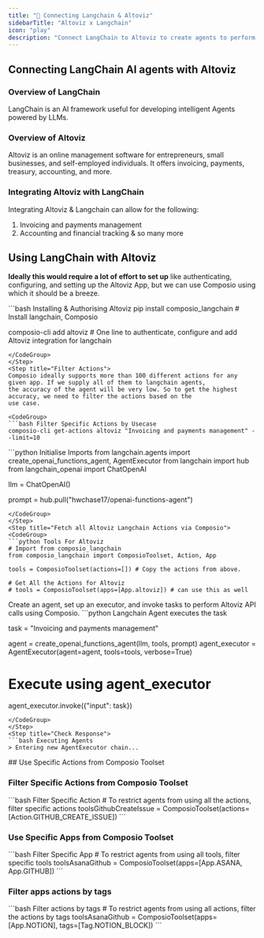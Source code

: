 ```yaml
---
title: "🚀 Connecting Langchain & Altoviz"
sidebarTitle: "Altoviz x Langchain"
icon: "play"
description: "Connect LangChain to Altoviz to create agents to perform tasks using natural language"
---
```


## Connecting LangChain AI agents with Altoviz

### Overview of LangChain

LangChain is an AI framework useful for developing intelligent Agents powered by LLMs.

### Overview of Altoviz

Altoviz is an online management software for entrepreneurs, small businesses, and self-employed individuals. It offers invoicing, payments, treasury, accounting, and more.

### Integrating Altoviz with LangChain

Integrating Altoviz & Langchain can allow for the following:

1. Invoicing and payments management
2. Accounting and financial tracking
& so many more

## Using LangChain with Altoviz

<Steps>
<Step title="Setting Up the Environment">

**Ideally this would require a lot of effort to set up** like authenticating, configuring, and setting up the Altoviz App, but we can use Composio using which it should be a breeze.

<CodeGroup>
```bash Installing & Authorising Altoviz
pip install composio_langchain # Install langchain, Composio 

composio-cli add altoviz # One line to authenticate, configure and add Altoviz integration for langchain
```
</CodeGroup>
</Step>
<Step title="Filter Actions">
Composio ideally supports more than 100 different actions for any given app. If we supply all of them to langchain agents, 
the accuracy of the agent will be very low. So to get the highest accuracy, we need to filter the actions based on the 
use case.

<CodeGroup>
```bash Filter Specific Actions by Usecase
composio-cli get-actions altoviz "Invoicing and payments management" --limit=10
```
</CodeGroup>

</Step>
<Step title="Import Base Packages">

<CodeGroup>
```python Initialise Imports
from langchain.agents import create_openai_functions_agent, AgentExecutor
from langchain import hub
from langchain_openai import ChatOpenAI


llm = ChatOpenAI()

prompt = hub.pull("hwchase17/openai-functions-agent")
```
</CodeGroup>
</Step>
<Step title="Fetch all Altoviz Langchain Actions via Composio">
<CodeGroup>
```python Tools For Altoviz
# Import from composio_langchain
from composio_langchain import ComposioToolset, Action, App

tools = ComposioToolset(actions=[]) # Copy the actions from above. 

# Get All the Actions for Altoviz
# tools = ComposioToolset(apps=[App.altoviz]) # can use this as well
```
</CodeGroup>
</Step>
<Step title="Execute the Agent">
Create an agent, set up an executor, and invoke tasks to perform Altoviz API calls using Composio. 
<CodeGroup>
```python Langchain Agent executes the task

task = "Invoicing and payments management"

agent = create_openai_functions_agent(llm, tools, prompt)
agent_executor = AgentExecutor(agent=agent, tools=tools, verbose=True)

# Execute using agent_executor
agent_executor.invoke({"input": task})
```
</CodeGroup>
</Step>
<Step title="Check Response">
```bash Executing Agents
> Entering new AgentExecutor chain...
```
</Step>
</Steps>
## Use Specific Actions from Composio Toolset

### Filter Specific Actions from Composio Toolset

<CodeGroup>
```bash Filter Specific Action
# To restrict agents from using all the actions, filter specific actions
toolsGithubCreateIssue = ComposioToolset(actions=[Action.GITHUB_CREATE_ISSUE])
```
</CodeGroup>

### Use Specific Apps from Composio Toolset
<CodeGroup>
```bash Filter Specific App
# To restrict agents from using all tools, filter specific tools
toolsAsanaGithub = ComposioToolset(apps=[App.ASANA, App.GITHUB])
```
</CodeGroup>

### Filter apps actions by tags 
<CodeGroup>
```bash Filter actions by tags
# To restrict agents from using all actions, filter the actions by tags
toolsAsanaGithub = ComposioToolset(apps=[App.NOTION], tags=[Tag.NOTION_BLOCK])
```
</CodeGroup>

